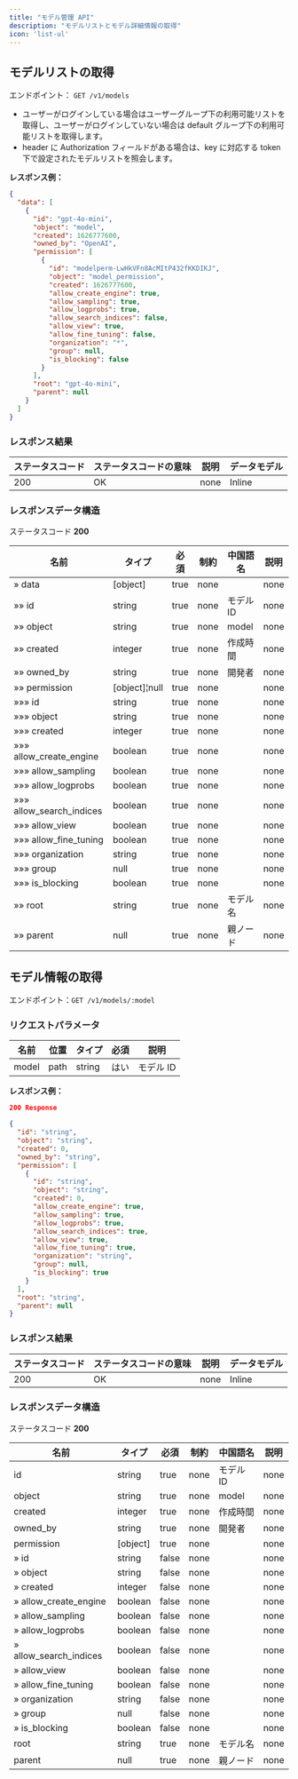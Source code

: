 ```yaml
---
title: "モデル管理 API"
description: "モデルリストとモデル詳細情報の取得"
icon: 'list-ul'
---
```


## モデルリストの取得

エンドポイント： `GET /v1/models`

- ユーザーがログインしている場合はユーザーグループ下の利用可能リストを取得し、ユーザーがログインしていない場合は default グループ下の利用可能リストを取得します。
- header に Authorization フィールドがある場合は、key に対応する token 下で設定されたモデルリストを照会します。

**レスポンス例：**

```json
{
  "data": [
    {
      "id": "gpt-4o-mini",
      "object": "model",
      "created": 1626777600,
      "owned_by": "OpenAI",
      "permission": [
        {
          "id": "modelperm-LwHkVFn8AcMItP432fKKDIKJ",
          "object": "model_permission",
          "created": 1626777600,
          "allow_create_engine": true,
          "allow_sampling": true,
          "allow_logprobs": true,
          "allow_search_indices": false,
          "allow_view": true,
          "allow_fine_tuning": false,
          "organization": "*",
          "group": null,
          "is_blocking": false
        }
      ],
      "root": "gpt-4o-mini",
      "parent": null
    }
  ]
}
```

### レスポンス結果

|ステータスコード | ステータスコードの意味 | 説明 | データモデル|
|---|---|---|---|
|200|OK|none|Inline|

### レスポンスデータ構造

ステータスコード **200**

|名前 | タイプ | 必須 | 制約 | 中国語名 | 説明|
|---|---|---|---|---|---|
|» data|[object]|true|none||none|
|»» id|string|true|none|モデル ID|none|
|»» object|string|true|none|model|none|
|»» created|integer|true|none|作成時間|none|
|»» owned_by|string|true|none|開発者|none|
|»» permission|[object]¦null|true|none||none|
|»»» id|string|true|none||none|
|»»» object|string|true|none||none|
|»»» created|integer|true|none||none|
|»»» allow_create_engine|boolean|true|none||none|
|»»» allow_sampling|boolean|true|none||none|
|»»» allow_logprobs|boolean|true|none||none|
|»»» allow_search_indices|boolean|true|none||none|
|»»» allow_view|boolean|true|none||none|
|»»» allow_fine_tuning|boolean|true|none||none|
|»»» organization|string|true|none||none|
|»»» group|null|true|none||none|
|»»» is_blocking|boolean|true|none||none|
|»» root|string|true|none|モデル名|none|
|»» parent|null|true|none|親ノード|none|

## モデル情報の取得

エンドポイント：`GET /v1/models/:model`

### リクエストパラメータ

|名前 | 位置 | タイプ | 必須 | 説明|
|---|---|---|---|---|
|model|path|string| はい |モデル ID|

**レスポンス例：**

```json
200 Response
```

```json
{
  "id": "string",
  "object": "string",
  "created": 0,
  "owned_by": "string",
  "permission": [
    {
      "id": "string",
      "object": "string",
      "created": 0,
      "allow_create_engine": true,
      "allow_sampling": true,
      "allow_logprobs": true,
      "allow_search_indices": true,
      "allow_view": true,
      "allow_fine_tuning": true,
      "organization": "string",
      "group": null,
      "is_blocking": true
    }
  ],
  "root": "string",
  "parent": null
}
```

### レスポンス結果

|ステータスコード | ステータスコードの意味 | 説明 | データモデル|
|---|---|---|---|
|200|OK|none|Inline|

### レスポンスデータ構造

ステータスコード **200**

|名前 | タイプ | 必須 | 制約 | 中国語名 | 説明|
|---|---|---|---|---|---|
|id|string|true|none|モデル ID|none|
|object|string|true|none|model|none|
|created|integer|true|none|作成時間|none|
|owned_by|string|true|none|開発者|none|
|permission|[object]|true|none||none|
|» id|string|false|none||none|
|» object|string|false|none||none|
|» created|integer|false|none||none|
|» allow_create_engine|boolean|false|none||none|
|» allow_sampling|boolean|false|none||none|
|» allow_logprobs|boolean|false|none||none|
|» allow_search_indices|boolean|false|none||none|
|» allow_view|boolean|false|none||none|
|» allow_fine_tuning|boolean|false|none||none|
|» organization|string|false|none||none|
|» group|null|false|none||none|
|» is_blocking|boolean|false|none||none|
|root|string|true|none|モデル名|none|
|parent|null|true|none|親ノード|none|